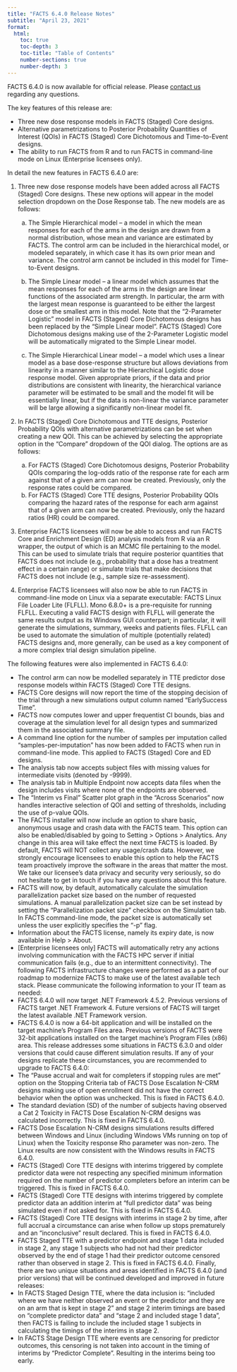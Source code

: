 ```yaml
---
title: "FACTS 6.4.0 Release Notes"
subtitle: "April 23, 2021"
format: 
  html:
    toc: true
    toc-depth: 3
    toc-title: "Table of Contents"
    number-sections: true
    number-depth: 3
---
```


FACTS 6.4.0 is now available for official release. Please [contact us](../../../contact/index.qmd) regarding any questions.

The key features of this release are:

-   Three new dose response models in FACTS (Staged) Core designs.
-   Alternative parametrizations to Posterior Probability Quantities of Interest (QOIs) in FACTS (Staged) Core Dichotomous and Time-to-Event designs.
-   The ability to run FACTS from R and to run FACTS in command-line mode on Linux (Enterprise licensees only).

In detail the new features in FACTS 6.4.0 are:

1)  Three new dose response models have been added across all FACTS (Staged) Core designs. These new options will appear in the model selection dropdown on the Dose Response tab. The new models are as follows:

    a)  The Simple Hierarchical model – a model in which the mean responses for each of the arms in the design are drawn from a normal distribution, whose mean and variance are estimated by FACTS. The control arm can be included in the hierarchical model, or modeled separately, in which case it has its own prior mean and variance. The control arm cannot be included in this model for Time-to-Event designs.

    b)  The Simple Linear model – a linear model which assumes that the mean responses for each of the arms in the design are linear functions of the associated arm strength. In particular, the arm with the largest mean response is guaranteed to be either the largest dose or the smallest arm in this model. Note that the “2-Parameter Logistic” model in FACTS (Staged) Core Dichotomous designs has been replaced by the “Simple Linear model”. FACTS (Staged) Core Dichotomous designs making use of the 2-Parameter Logistic model will be automatically migrated to the Simple Linear model.

    c)  The Simple Hierarchical Linear model – a model which uses a linear model as a base dose-response structure but allows deviations from linearity in a manner similar to the Hierarchical Logistic dose response model. Given appropriate priors, if the data and prior distributions are consistent with linearity, the hierarchical variance parameter will be estimated to be small and the model fit will be essentially linear, but if the data is non-linear the variance parameter will be large allowing a significantly non-linear model fit.

2)  In FACTS (Staged) Core Dichotomous and TTE designs, Posterior Probability QOIs with alternative parametrizations can be set when creating a new QOI. This can be achieved by selecting the appropriate option in the “Compare” dropdown of the QOI dialog. The options are as follows:

    a)  For FACTS (Staged) Core Dichotomous designs, Posterior Probability QOIs comparing the log-odds ratio of the response rate for each arm against that of a given arm can now be created. Previously, only the response rates could be compared.
    b)  For FACTS (Staged) Core TTE designs, Posterior Probability QOIs comparing the hazard rates of the response for each arm against that of a given arm can now be created. Previously, only the hazard ratios (HR) could be compared.

3)  Enterprise FACTS licensees will now be able to access and run FACTS Core and Enrichment Design (ED) analysis models from R via an R wrapper, the output of which is an MCMC file pertaining to the model. This can be used to simulate trials that require posterior quantities that FACTS does not include (e.g., probability that a dose has a treatment effect in a certain range) or simulate trials that make decisions that FACTS does not include (e.g., sample size re-assessment).

4)  Enterprise FACTS licensees will also now be able to run FACTS in command-line mode on Linux via a separate executable: FACTS Linux File Loader Lite (FLFLL). Mono 6.8.0+ is a pre-requisite for running FLFLL. Executing a valid FACTS design with FLFLL will generate the same results output as its Windows GUI counterpart; in particular, it will generate the simulations, summary, weeks and patients files. FLFLL can be used to automate the simulation of multiple (potentially related) FACTS designs and, more generally, can be used as a key component of a more complex trial design simulation pipeline.

The following features were also implemented in FACTS 6.4.0:

-   The control arm can now be modelled separately in TTE predictor dose response models within FACTS (Staged) Core TTE designs.
-   FACTS Core designs will now report the time of the stopping decision of the trial through a new simulations output column named “EarlySuccess Time”.
-   FACTS now computes lower and upper frequentist CI bounds, bias and coverage at the simulation level for all design types and summarized them in the associated summary file.
-   A command line option for the number of samples per imputation called “samples-per-imputation” has now been added to FACTS when run in command-line mode. This applied to FACTS (Staged) Core and ED designs.
-   The analysis tab now accepts subject files with missing values for intermediate visits (denoted by -9999).
-   The analysis tab in Multiple Endpoint now accepts data files when the design includes visits where none of the endpoints are observed.
-   The “Interim vs Final” Scatter plot graph in the “Across Scenarios” now handles interactive selection of QOI and setting of thresholds, including the use of p-value QOIs.
-   The FACTS installer will now include an option to share basic, anonymous usage and crash data with the FACTS team. This option can also be enabled/disabled by going to Setting \> Options \> Analytics. Any change in this area will take effect the next time FACTS is loaded. By default, FACTS will NOT collect any usage/crash data. However, we strongly encourage licensees to enable this option to help the FACTS team proactively improve the software in the areas that matter the most. We take our licensee’s data privacy and security very seriously, so do not hesitate to get in touch if you have any questions about this feature.
-   FACTS will now, by default, automatically calculate the simulation parallelization packet size based on the number of requested simulations. A manual parallelization packet size can be set instead by setting the “Parallelization packet size” checkbox on the Simulation tab. In FACTS command-line mode, the packet size is automatically set unless the user explicitly specifies the “-p” flag.
-   Information about the FACTS license, namely its expiry date, is now available in Help \> About.
-   \[Enterprise licensees only\] FACTS will automatically retry any actions involving communication with the FACTS HPC server if initial communication fails (e.g., due to an intermittent connectivity). The following FACTS infrastructure changes were performed as a part of our roadmap to modernize FACTS to make use of the latest available tech stack. Please communicate the following information to your IT team as needed:
-   FACTS 6.4.0 will now target .NET Framework 4.5.2. Previous versions of FACTS target .NET Framework 4. Future versions of FACTS will target the latest available .NET Framework version.
-   FACTS 6.4.0 is now a 64-bit application and will be installed on the target machine’s Program Files area. Previous versions of FACTS were 32-bit applications installed on the target machine’s Program Files (x86) area. This release addresses some situations in FACTS 6.3.0 and older versions that could cause different simulation results. If any of your designs replicate these circumstances, you are recommended to upgrade to FACTS 6.4.0:
-   The “Pause accrual and wait for completers if stopping rules are met” option on the Stopping Criteria tab of FACTS Dose Escalation N-CRM designs making use of open enrollment did not have the correct behavior when the option was unchecked. This is fixed in FACTS 6.4.0.
-   The standard deviation (SD) of the number of subjects having observed a Cat 2 Toxicity in FACTS Dose Escalation N-CRM designs was calculated incorrectly. This is fixed in FACTS 6.4.0.
-   FACTS Dose Escalation N-CRM designs simulations results differed between Windows and Linux (including Windows VMs running on top of Linux) when the Toxicity response Rho parameter was non-zero. The Linux results are now consistent with the Windows results in FACTS 6.4.0.
-   FACTS (Staged) Core TTE designs with interims triggered by complete predictor data were not respecting any specified minimum information required on the number of predictor completers before an interim can be triggered. This is fixed in FACTS 6.4.0.
-   FACTS (Staged) Core TTE designs with interims triggered by complete predictor data an addition interim at “full predictor data” was being simulated even if not asked for. This is fixed in FACTS 6.4.0.
-   FACTS (Staged) Core TTE designs with interims in stage 2 by time, after full accrual a circumstance can arise when follow up stops prematurely and an “inconclusive” result declared. This is fixed in FACTS 6.4.0.
-   FACTS Staged TTE with a predictor endpoint and stage 1 data included in stage 2, any stage 1 subjects who had not had their predictor observed by the end of stage 1 had their predictor outcome censored rather than observed in stage 2. This is fixed in FACTS 6.4.0. Finally, there are two unique situations and areas identified in FACTS 6.4.0 (and prior versions) that will be continued developed and improved in future releases:
-   In FACTS Staged Design TTE, where the data inclusion is: “included where we have neither observed an event or the predictor and they are on an arm that is kept in stage 2” and stage 2 interim timings are based on “complete predictor data” and “stage 2 and included stage 1 data”, then FACTS is failing to include the included stage 1 subjects in calculating the timings of the interims in stage 2.
-   In FACTS Stage Design TTE where events are censoring for predictor outcomes, this censoring is not taken into account in the timing of interims by “Predictor Complete”. Resulting in the interims being too early.
